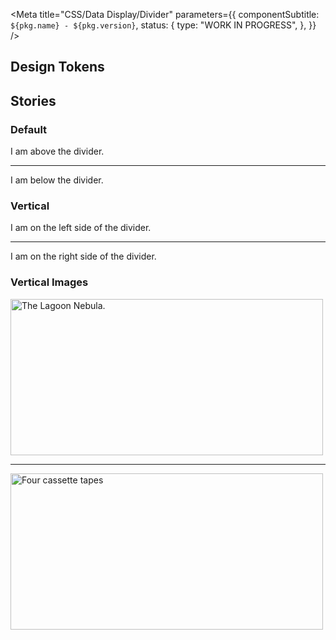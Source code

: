 
<Meta
  title="CSS/Data Display/Divider"
  parameters={{
    componentSubtitle: `${pkg.name} - ${pkg.version}`,
    status: {
      type: "WORK IN PROGRESS",
    },
  }}
/>

<Description markdown={readme} />

## Design Tokens

<DesignTokenDocBlock categoryName="Divider" viewType="table" />

## Stories

### Default

<Canvas>
  <Story name="Default">
    <p>I am above the divider.</p>
    <hr className="denhaag-divider" role="presentation" />
    <p>I am below the divider.</p>
  </Story>
</Canvas>

### Vertical

<Canvas>
  <Story name="Vertical">
    <div style={{ display: "flex" }}>
      <p>I am on the left side of the divider.</p>
      <hr className="denhaag-divider denhaag-divider--vertical" role="presentation" />
      <p>I am on the right side of the divider.</p>
    </div>
  </Story>
</Canvas>

### Vertical Images

<Canvas>
  <Story name="Vertical Images">
    <div style={{ display: "flex" }}>
      <img
        alt="The Lagoon Nebula."
        src="https://upload.wikimedia.org/wikipedia/commons/thumb/c/c4/Lagoon_Nebula.jpg/1024px-Lagoon_Nebula.jpg"
        width="500"
        height="250"
      />
      <hr className="denhaag-divider denhaag-divider--vertical" role="presentation" />
      <img
        alt="Four cassette tapes"
        src="https://upload.wikimedia.org/wikipedia/en/thumb/e/ed/Demos.jpg/1200px-Demos.jpg"
        width="500"
        height="250"
      />
    </div>
  </Story>
</Canvas>

